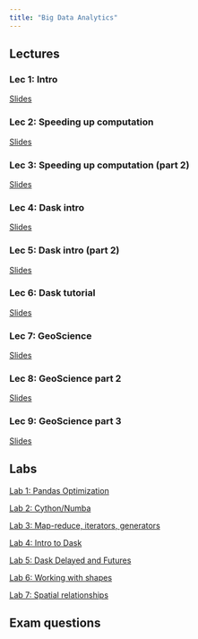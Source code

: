 ```yaml
---
title: "Big Data Analytics"
---
```




## Lectures

### Lec 1: Intro

[Slides](./bigdata_lec1.qmd)

### Lec 2: Speeding up computation

[Slides](./bigdata_lec2.qmd)

### Lec 3: Speeding up computation (part 2)

[Slides](./bigdata_lec3.qmd)

### Lec 4: Dask intro

[Slides](./bigdata_lec4.qmd)

### Lec 5: Dask intro (part 2)

[Slides](./bigdata_lec5.qmd)

### Lec 6: Dask tutorial

[Slides](./bigdata_lec6.qmd)

### Lec 7: GeoScience

[Slides](./bigdata_lec7.qmd)

### Lec 8: GeoScience part 2

[Slides](./bigdata_lec8.qmd)

### Lec 9: GeoScience part 3

[Slides](./bigdata_lec9.qmd)

## Labs

[Lab 1: Pandas Optimization](./bigdata_lab1.qmd)

[Lab 2: Cython/Numba](./bigdata_lab2.qmd)

[Lab 3: Map-reduce, iterators, generators](./bigdata_lab3.qmd)

[Lab 4: Intro to Dask](./bigdata_lab4.qmd)

[Lab 5: Dask Delayed and Futures](./bigdata_lab5.qmd)

[Lab 6: Working with shapes](./bigdata_lab6.qmd)

[Lab 7: Spatial relationships](./bigdata_lab7.qmd)

## Exam questions
